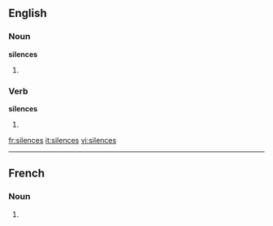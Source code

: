 ==English==
===Noun===
'''silences'''
#{{plural of|[[silence]]}}

===Verb===
'''silences'''

# {{third-person singular of|[[silence]]}}

[[fr:silences]]
[[it:silences]]
[[vi:silences]]

----
==French==

===Noun===
{{infl|fr|plural}} {{m|p}}

# {{plural of|silence|lang=French}}


{{rfc-auto}}